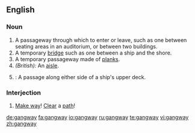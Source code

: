 ==English==

===Noun===
{{en-noun}}

# A passageway through which to enter or leave, such as one between seating areas in an auditorium, or between two buildings.
# A temporary [[bridge]] such as one between a ship and the shore. 
# A temporary passageway made of [[plank]]s.
# ''(British):'' An [[aisle]].
# {{nautical}}: A passage along either side of a ship's upper deck.
===Interjection===
{{en-intj}}
#{{context|to a crowd}} [[make way|Make way]]! [[clear|Clear]] a [[path]]!
[[de:gangway]]
[[fa:gangway]]
[[io:gangway]]
[[ru:gangway]]
[[te:gangway]]
[[vi:gangway]]
[[zh:gangway]]